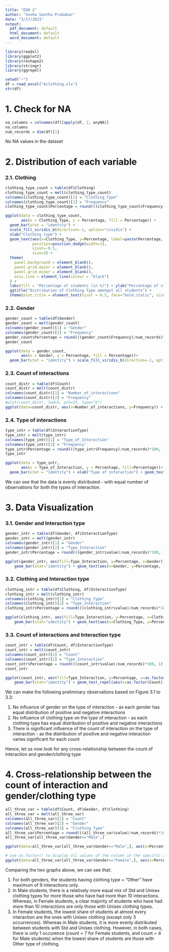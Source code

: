 ```yaml
---
title: "EDA 2"
author: "Sneha Santha Prabakar"
date: "3/17/2021"
output:
  pdf_document: default
  html_document: default
  word_document: default
---
```



```r
library(readxl)
library(ggplot2)
library(reshape2)
library(stringr)
library(ggrepel)
```


```r
setwd("~")
df = read_excel("Aclothing.xls")
str(df)
```

# 1. Check for NA

```r
na_columns = colnames(df)[apply(df, 2, anyNA)]
na_columns
num_records = dim(df)[1]
```

No NA values in the dataset

# 2. Distribution of each variable

### 2.1. Clothing

```r
clothing_type_count = table(df$Clothing)
clothing_type_count = melt(clothing_type_count)
colnames(clothing_type_count)[1] = "Clothing_Type"
colnames(clothing_type_count)[2] = "Frequency"
clothing_type_count$Percentage = round(((clothing_type_count$Frequency)/num_records)*100, 1)
```

```r
ggplot(data = clothing_type_count, 
       aes(x = Clothing_Type, y = Percentage, fill = Percentage)) +
  geom_bar(stat = "identity") +
  scale_fill_viridis_b(direction=-1, option="cividis") +
  xlab("Clothing type") +
  geom_text(aes(x=Clothing_Type, y=Percentage, label=paste(Percentage, "%")),
            position=position_dodge(width=1),
            vjust=-0.5,
            size=3) +
  theme(
    panel.background = element_blank(),
    panel.grid.major = element_blank(),
    panel.grid.minor = element_blank(),
    axis.line = element_line(colour = "black")
  ) +
  labs(fill = "Percentage of students (in %)") + ylab("Percentage of students") +
  ggtitle("Distribution of Clothing Type amongst all students") +
  theme(plot.title = element_text(hjust = 0.5, face="bold.italic", size=14))
```


### 2.2. Gender

```r
gender_count = table(df$Gender)
gender_count = melt(gender_count)
colnames(gender_count)[1] = "Gender"
colnames(gender_count)[2] = "Frequency"
gender_count$Percentage = round(((gender_count$Frequency)/num_records)*100, 1)
gender_count
```

```r
ggplot(data = gender_count, 
       aes(x = Gender, y = Percentage, fill = Percentage))+
  geom_bar(stat = "identity") + scale_fill_viridis_b(direction=-1, option="cividis") + xlab("Gender") + geom_text(aes(x=Gender, y=Percentage, label=paste(Percentage, "%")), position=position_dodge(width=1), vjust=-0.5, size=3) + theme(panel.background = element_blank(), panel.grid.major = element_blank(), panel.grid.minor = element_blank(), axis.line = element_line(colour="black")) + labs(fill = "Percentage of students") + ylab("Percentage of students (in %)")+ ggtitle("Distribution of Gender amongst all students") + theme(plot.title = element_text(hjust = 0.5, face="bold.italic", size=14))
```

### 2.3. Count of interactions

```r
count_distr = table(df$Count)
count_distr = melt(count_distr)
colnames(count_distr)[1] = "Number_of_interactions"
colnames(count_distr)[2] = "Frequency"
#plot(count_distr, lwd=5, pch=15, type="b")
ggplot(data=count_distr, aes(x=Number_of_interactions, y=Frequency)) + geom_point() + geom_line() + xlab("Number of interactions") + ylab("Frequency") + geom_text(aes(label=Frequency), vjust=-1.5, hjust=-0.5) + ylim(0, 210) + ggtitle(str_wrap("Distribution of number of interactions between each student and the teacher", width=50)) + theme(plot.title = element_text(hjust = 0.5, face="bold.italic", size=14))+ theme(panel.background = element_blank(), panel.grid.major = element_blank(), panel.grid.minor = element_blank(), axis.line = element_line(colour="black"))
```

### 2.4. Type of interactions

```r
type_intr = table(df$InteractionType)
type_intr = melt(type_intr)
colnames(type_intr)[1] = "Type_of_Interaction"
colnames(type_intr)[2] = "Frequency"
type_intr$Percentage = round(((type_intr$Frequency)/num_records)*100, 1)
type_intr
```

```r
ggplot(data = type_intr, 
       aes(x = Type_of_Interaction, y = Percentage, fill=Percentage))+
  geom_bar(stat = "identity") + xlab("Type of interaction") + geom_text(aes(x=Type_of_Interaction, y=Percentage, label=paste(Percentage, "%")), position=position_dodge(width=1), vjust=-0.5, size=3) + theme(panel.background = element_blank(), panel.grid.major = element_blank(), panel.grid.minor = element_blank(), axis.line = element_line(colour="black"), legend.position = "none") + labs(fill = "Percentage of students") + ylab("Percentage of students (in %)")+ ggtitle("Distribution of Type of interaction with all students") + theme(plot.title = element_text(hjust = 0.5, face="bold.italic", size=14))
```

We can see that the data is evenly distributed - with equal number of observations for both the types of interaction. 

# 3. Data Visualization

### 3.1. Gender and Interaction type 

```r
gender_intr = table(df$Gender, df$InteractionType)
gender_intr = melt(gender_intr)
colnames(gender_intr)[1] = "Gender"
colnames(gender_intr)[2] = "Type_Interaction"
gender_intr$Percentage = round(((gender_intr$value)/num_records)*100, 1)
```

```r
ggplot(gender_intr, aes(fill=Type_Interaction, y=Percentage, x=Gender)) + 
    geom_bar(stat="identity") + geom_text(aes(x=Gender, y=Percentage, label=paste(Percentage, "%")), suze=3, position = position_stack(vjust=0.5)) + theme(panel.background = element_blank(), panel.grid.major = element_blank(), panel.grid.minor = element_blank(), axis.line = element_line(colour="black")) + labs(fill = "Type of Interaction") + ylab("Percentage of students (in %)")+ ggtitle("Type of interactions by Gender") + theme(plot.title = element_text(hjust = 0.5, face="bold.italic", size=14))
```

### 3.2. Clothing and Interaction type

```r
clothing_intr = table(df$Clothing, df$InteractionType)
clothing_intr = melt(clothing_intr)
colnames(clothing_intr)[1] = "Clothing_Type"
colnames(clothing_intr)[2] = "Type_Interaction"
clothing_intr$Percentage = round(((clothing_intr$value)/num_records)*100, 1)
```

```r
ggplot(clothing_intr, aes(fill=Type_Interaction, y=Percentage, x=Clothing_Type)) + 
    geom_bar(stat="identity") + geom_text(aes(x=Clothing_Type, y=Percentage, label=paste(Percentage, "%")), suze=3, position = position_stack(vjust=0.5)) + theme(panel.background = element_blank(), panel.grid.major = element_blank(), panel.grid.minor = element_blank(), axis.line = element_line(colour="black")) + labs(fill = "Type of Interaction") + ylab("Percentage of students (in %)")+ ggtitle("Type of interactions by Clothing Type") + theme(plot.title = element_text(hjust = 0.5, face="bold.italic", size=14))
```

### 3.3. Count of interactions and Interaction type

```r
count_intr = table(df$Count, df$InteractionType)
count_intr = melt(count_intr)
colnames(count_intr)[1] = "Count"
colnames(count_intr)[2] = "Type_Interaction"
count_intr$Percentage = round(((count_intr$value)/num_records)*100, 1)
count_intr
```
```r
ggplot(count_intr, aes(fill=Type_Interaction, y=Percentage, x=as.factor(Count))) + 
    geom_bar(stat="identity") + geom_text_repel(aes(x=as.factor(Count), y=Percentage, label=paste(Percentage, "%")), size=2, position = position_stack(vjust=0.5)) + theme(panel.background = element_blank(), panel.grid.major = element_blank(), panel.grid.minor = element_blank(), axis.line = element_line(colour="black")) + labs(fill = "Type of Interaction") + ylab("Percentage of students (in %)")+ ggtitle("Type of interactions by Number of interactions with each student") + theme(plot.title = element_text(hjust = 0.5, face="bold.italic", size=14)) + coord_flip() + xlab("Number of interactions with a student")
```

We can make the following preliminary observations based on Figure 3.1 to 3.3:

1. No influence of gender on the type of interaction - as each gender has equal distribution of positive and negative interactions
2. No influence of clothing type on the type of interaction - as each clothing type has equal distribution of positive and negative interactions
3. There is significant influence of the count of interaction on the type of interaction - as the distribution of positive and negative interaction varies significant for each count

Hence, let us now look for any cross-relationship between the count of interaction and gender/clothing type

# 4. Cross-relationship between the count of interaction and gender/clothing type

```r
all_three_var = table(df$Count, df$Gender, df$Clothing)
all_three_var = melt(all_three_var)
colnames(all_three_var)[1] = "Count"
colnames(all_three_var)[2] = "Gender"
colnames(all_three_var)[3] = "Clothing_Type"
all_three_var$Percentage = round(((all_three_var$value)/num_records)*100, 1)
all_three_var[all_three_var$Gender=="Male",]
```

```r
ggplot(data=all_three_var[all_three_var$Gender=="Male",], aes(x=Percentage, y=as.factor(Count), color=Clothing_Type)) + geom_point(size=3) + theme(panel.background = element_blank(), panel.grid.major = element_blank(), panel.grid.minor = element_blank(), axis.line = element_line(colour="black")) + xlab("Percentage of students (in %)")+ ylab("Count of interactions") + ggtitle(str_wrap("Cross-relationship between Count of interactions and Clothing Type (for Male students)", width=50)) + theme(plot.title = element_text(hjust = 0.5, face="bold.italic", size=14)) + theme(axis.text.y = element_text(angle = 90, vjust = 0.5)) 
```


```r
# use as.factor() to display all values of the column in the specific axis
ggplot(data=all_three_var[all_three_var$Gender=="Female",], aes(x=Percentage, y=as.factor(Count), color=Clothing_Type), shape=17) + geom_point(size=3) + theme(panel.background = element_blank(), panel.grid.major = element_blank(), panel.grid.minor = element_blank(), axis.line = element_line(colour="black")) + xlab("Percentage of students (in %)")+ ylab("Count of interactions") + ggtitle(str_wrap("Cross-relationship between Count of interactions and Clothing Type (for Female students)", width=50)) + theme(plot.title = element_text(hjust = 0.5, face="bold.italic", size=14)) + theme(axis.text.y = element_text(angle = 90, vjust = 0.5)) 
```


Comparing the two graphs above, we can see that:

1. For both genders, the students having clothing type = "Other" have maximum of 9 interactions only. 
2. In Male students, there is a relatively more equal mix of Std and Unisex clothing types for more those who have had more than 10 interactions. Whereas, in Female students, a clear majority of students who have had more than 10 interactions are only those with Unisex clothing types.
3. In Female students, the lowest share of students at almost every interaction are the ones with Unisex clothing (except only 3 occurrences). Whereas in Male students, it is more evenly distributed between students with Std and Unisex clothing. However, in both cases, there is only 1 occurence (count = 7 for Female students, and count = 4 for Male students) when the lowest share of students are those with Other type of clothing.



